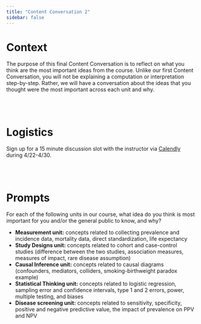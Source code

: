 ```yaml
---
title: "Content Conversation 2"
sidebar: false
---
```


# Context

The purpose of this final Content Conversation is to reflect on what you think are the most important ideas from the course. Unlike our first Content Conversation, you will not be explaining a computation or interpretation step-by-step. Rather, we will have a conversation about the ideas that you thought were the most important across each unit and why.


<br><br>


# Logistics

Sign up for a 15 minute discussion slot with the instructor via [Calendly](https://calendly.com/lmyint) during 4/22-4/30. 


<br><br>


# Prompts

For each of the following units in our course, what idea do you think is most important for you and/or the general public to know, and why?

- **Measurement unit:** concepts related to collecting prevalence and incidence data, mortality data, direct standardization, life expectancy
- **Study Designs unit:** concepts related to cohort and case-control studies (difference between the two studies, association measures, measures of impact, rare disease assumption)
- **Causal Inference unit:** concepts related to causal diagrams (confounders, mediators, colliders, smoking-birthweight paradox example)
- **Statistical Thinking unit:** concepts related to logistic regression, sampling error and confidence intervals, type 1 and 2 errors, power, multiple testing, and biases
- **Disease screening unit:** concepts related to sensitivity, specificity, positive and negative predictive value, the impact of prevalence on PPV and NPV
